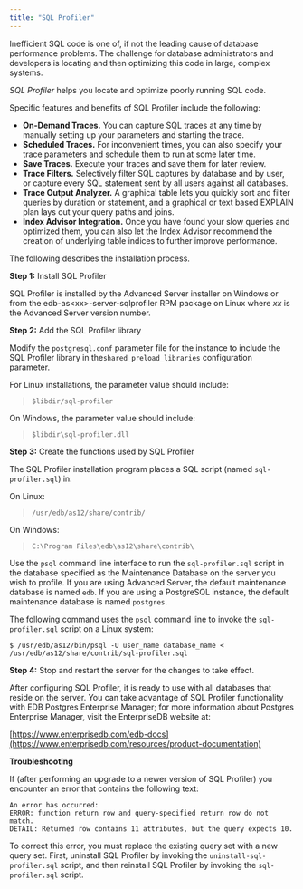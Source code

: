 ```yaml
---
title: "SQL Profiler"
---
```


<div id="sql_profiler" class="registered_link"></div>




Inefficient SQL code is one of, if not the leading cause of database performance problems. The challenge for database administrators and developers is locating and then optimizing this code in large, complex systems.

*SQL Profiler* helps you locate and optimize poorly running SQL code.

Specific features and benefits of SQL Profiler include the following:

  - **On-Demand Traces.** You can capture SQL traces at any time by manually setting up your parameters and starting the trace.
  - **Scheduled Traces.** For inconvenient times, you can also specify your trace parameters and schedule them to run at some later time.
  - **Save Traces.** Execute your traces and save them for later review.
  - **Trace Filters.** Selectively filter SQL captures by database and by user, or capture every SQL statement sent by all users against all databases.
  - **Trace Output Analyzer.** A graphical table lets you quickly sort and filter queries by duration or statement, and a graphical or text based EXPLAIN plan lays out your query paths and joins.
  - **Index Advisor Integration.** Once you have found your slow queries and optimized them, you can also let the Index Advisor recommend the creation of underlying table indices to further improve performance.

The following describes the installation process.

**Step 1:** Install SQL Profiler

SQL Profiler is installed by the Advanced Server installer on Windows or from the edb-as\<xx\>-server-sqlprofiler RPM package on Linux where *xx* is the Advanced Server version number.

**Step 2:** Add the SQL Profiler library

Modify the `postgresql.conf` parameter file for the instance to include the SQL Profiler library in the`shared_preload_libraries` configuration parameter.

For Linux installations, the parameter value should include:

> `$libdir/sql-profiler`

On Windows, the parameter value should include:

> `$libdir\sql-profiler.dll`

**Step 3:** Create the functions used by SQL Profiler

The SQL Profiler installation program places a SQL script (named `sql-profiler.sql`) in:

On Linux:

> `/usr/edb/as12/share/contrib/`

On Windows:

> `C:\Program Files\edb\as12\share\contrib\`

Use the `psql` command line interface to run the `sql-profiler.sql` script in the database specified as the Maintenance Database on the server you wish to profile. If you are using Advanced Server, the default maintenance database is named `edb`. If you are using a PostgreSQL instance, the default maintenance database is named `postgres`.

The following command uses the `psql` command line to invoke the `sql-profiler.sql` script on a Linux system:

``` text
$ /usr/edb/as12/bin/psql -U user_name database_name <
/usr/edb/as12/share/contrib/sql-profiler.sql
```

**Step 4:** Stop and restart the server for the changes to take effect.

After configuring SQL Profiler, it is ready to use with all databases that reside on the server. You can take advantage of SQL Profiler functionality with EDB Postgres Enterprise Manager; for more information about Postgres Enterprise Manager, visit the EnterpriseDB website at:

[https://www.enterprisedb.com/edb-docs](https://www.enterprisedb.com/resources/product-documentation)

**Troubleshooting**

If (after performing an upgrade to a newer version of SQL Profiler) you encounter an error that contains the following text:

``` text
An error has occurred:
ERROR: function return row and query-specified return row do not match.
DETAIL: Returned row contains 11 attributes, but the query expects 10.
```

To correct this error, you must replace the existing query set with a new query set. First, uninstall SQL Profiler by invoking the `uninstall-sql-profiler.sql` script, and then reinstall SQL Profiler by invoking the `sql-profiler.sql` script.
